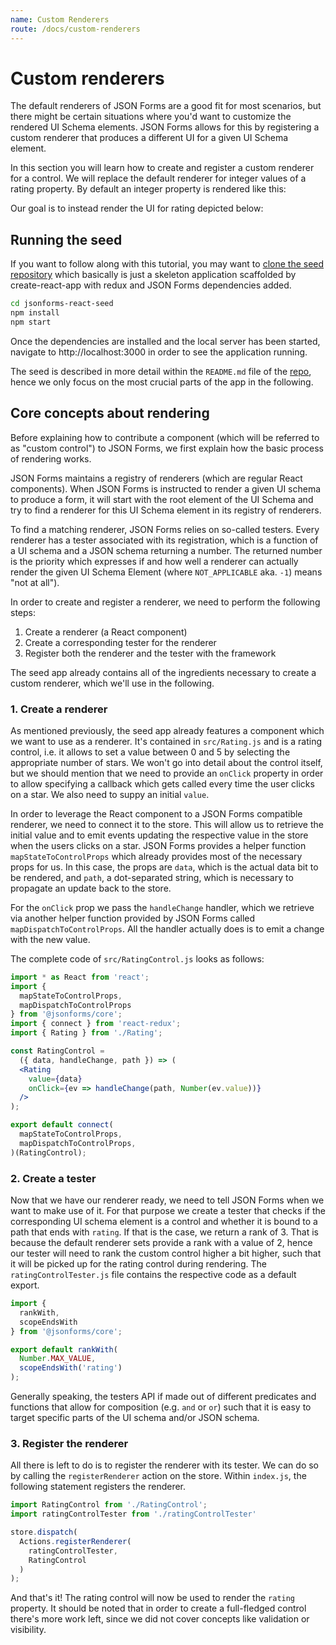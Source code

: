 ```yaml
---
name: Custom Renderers 
route: /docs/custom-renderers
---
```



# Custom renderers

 The default renderers of JSON Forms are a good fit for most scenarios,
but there might be certain situations where you'd want to customize the rendered UI Schema elements.
JSON Forms allows for this by registering a custom renderer that produces a different UI
for a given UI Schema element.

In this section you will learn how to create and register a custom renderer for a control.
We will replace the default renderer for integer values of a rating property. By default an integer
property is rendered like this:

<Default />

Our goal is to instead render the UI for rating depicted below:

<WithCustomRenderer />

## Running the seed

If you want to follow along with this tutorial, you may want to [clone the seed repository](https://github.com/eclipsesource/jsonforms-react-seed)
which basically is just a skeleton application scaffolded by create-react-app with redux
and JSON Forms dependencies added.

```bash
cd jsonforms-react-seed
npm install
npm start
```

Once the dependencies are installed and the local server has been started,
navigate to http://localhost:3000 in order to see the application running.

The seed is described in more detail within the `README.md` file of
the [repo](https://github.com/eclipsesource/jsonforms-react-seed), hence we
only focus on the most crucial parts of the app in the following.

##  Core concepts about rendering

Before explaining how to contribute a component (which will be referred to as "custom control") to JSON Forms,
we first explain how the basic process of rendering works.

JSON Forms maintains a registry of renderers (which are regular React components). When JSON Forms is instructed to
render a given UI schema to produce a form, it will start with the root element of the UI Schema and try to
find a renderer for this UI Schema element in its registry of renderers.

To find a matching renderer, JSON Forms relies on so-called testers.
Every renderer has a tester associated with its registration, which is a function of a UI schema and a
JSON schema returning a number.
The returned number is the priority which expresses if and how well a renderer can actually render the
given UI Schema Element (where `NOT_APPLICABLE` aka. `-1`) means "not at all").

In order to create and register a renderer, we need to perform the following steps:

1. Create a renderer (a React component)
2. Create a corresponding tester for the renderer
3. Register both the renderer and the tester with the framework

The seed app already contains all of the ingredients necessary to create a custom renderer,
which we'll use in the following.

### 1. Create a renderer

As mentioned previously, the seed app already features a component which we want to use as a renderer.
It's contained in `src/Rating.js` and is a rating control, i.e. it allows to set a value between 0 and 5
by selecting the appropriate number of stars. We won't go into detail about the control itself, but we should mention
that we need to provide an `onClick` property in order to allow specifying a callback which gets called
every time the user clicks on a star. We also need to suppy an initial `value`.

In order to leverage the React component to a JSON Forms compatible renderer, we need to connect it to the store.
This will allow us to retrieve the initial value and to emit events updating the respective value in the
store when the users clicks on a star. JSON Forms provides a
helper function `mapStateToControlProps` which already provides most of the necessary props for us.
In this case, the props are `data`, which is the actual data bit to be rendered, and `path`,
a dot-separated string, which is necessary to propagate an update back to the store.

For the `onClick` prop we pass the `handleChange` handler, which we retrieve
via another helper function provided by JSON Forms called `mapDispatchToControlProps`.
All the handler actually does is to emit a change with the new value.

The complete code of `src/RatingControl.js` looks as follows:

```jsx
import * as React from 'react';
import { 
  mapStateToControlProps, 
  mapDispatchToControlProps 
} from '@jsonforms/core';
import { connect } from 'react-redux';
import { Rating } from './Rating';

const RatingControl = 
  ({ data, handleChange, path }) => (
  <Rating
    value={data}
    onClick={ev => handleChange(path, Number(ev.value))}
  />
);

export default connect(
  mapStateToControlProps,
  mapDispatchToControlProps,
)(RatingControl);
```

### 2. Create a tester

Now that we have our renderer ready, we need to tell JSON Forms when we want to make use of it.
For that purpose we create a tester that checks if the corresponding UI schema element is a control
and whether it is bound to a path that ends with `rating`. If that is the case, we return a rank of
3. That is because the default renderer sets provide a rank with a value of 2, hence our tester will need to
rank the custom control higher a bit higher, such that it will be picked up for the rating control during rendering.
The `ratingControlTester.js` file contains the respective code as a default export.

```javascript
import { 
  rankWith, 
  scopeEndsWith 
} from '@jsonforms/core';

export default rankWith(
  Number.MAX_VALUE, 
  scopeEndsWith('rating')
);
```

Generally speaking, the testers API if made out of different predicates and functions that allow
for composition (e.g. `and` or `or`) such that it is easy to target specific parts
of the UI schema and/or JSON schema.

### 3. Register the renderer
 All there is left to do is to register the renderer with its tester. We can do so by calling
the `registerRenderer` action on the store. Within `index.js`, the following
statement registers the renderer.

```javascript
import RatingControl from './RatingControl';
import ratingControlTester from './ratingControlTester'

store.dispatch(
  Actions.registerRenderer(
    ratingControlTester, 
    RatingControl
  )
);
```

And that's it! The rating control will now be used to render the `rating` property.
It should be noted that in order to create a full-fledged control there's more work left,
since we did not cover concepts like validation or visibility.